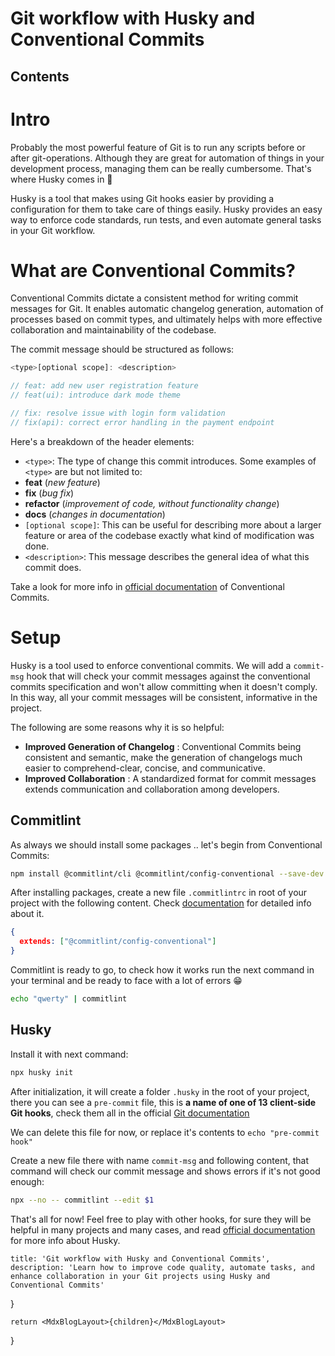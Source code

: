 
# Git workflow with Husky and Conventional Commits

## Contents

# Intro

Probably the most powerful feature of Git is to run any scripts before or after git-operations. Although they are great for automation of things in your development process, managing them can be really cumbersome. That's where Husky comes in 🐶

Husky is a tool that makes using Git hooks easier by providing a configuration for them to take care of things easily. Husky provides an easy way to enforce code standards, run tests, and even automate general tasks in your Git workflow.

# What are Conventional Commits?

Conventional Commits dictate a consistent method for writing commit messages for Git. It enables automatic changelog generation, automation of processes based on commit types, and ultimately helps with more effective collaboration and maintainability of the codebase.

The commit message should be structured as follows:

``` javascript
<type>[optional scope]: <description>

// feat: add new user registration feature
// feat(ui): introduce dark mode theme

// fix: resolve issue with login form validation
// fix(api): correct error handling in the payment endpoint
```

Here's a breakdown of the header elements:

- `<type>`: The type of change this commit introduces. Some examples of `<type>` are but not limited to:
- **feat** (*new feature*)
- **fix** (*bug fix*)
- **refactor** (*improvement of code, without functionality change*)
- **docs** (*changes in documentation*)
- `[optional scope]`: This can be useful for describing more about a larger feature or area of the codebase exactly what kind of modification was done.
- `<description>`: This message describes the general idea of what this commit does.

Take a look for more info in [official documentation](https://www.conventionalcommits.org/en/v1.0.0/) of Conventional Commits.

# Setup

Husky is a tool used to enforce conventional commits. We will add a `commit-msg` hook that will check your commit messages against the conventional commits specification and won't allow committing when it doesn't comply. In this way, all your commit messages will be consistent, informative in the project.

The following are some reasons why it is so helpful:

- **Improved Generation of Changelog** : Conventional Commits being consistent and semantic, make the generation of changelogs much easier to comprehend-clear, concise, and communicative.
- **Improved Collaboration** : A standardized format for commit messages extends communication and collaboration among developers.

## Commitlint

As always we should install some packages .. let's begin from Conventional Commits:

``` bash
npm install @commitlint/cli @commitlint/config-conventional --save-dev
```

After installing packages, create a new file `.commitlintrc` in root of your project with the following content. Check [documentation](https://commitlint.js.org/reference/configuration.html) for detailed info about it.

``` json
{
  extends: ["@commitlint/config-conventional"]
}
```

Commitlint is ready to go, to check how it works run the next command in your terminal and be ready to face with a lot of errors 😁

``` bash
echo "qwerty" | commitlint
```

## Husky

Install it with next command:

``` bash
npx husky init
```

After initialization, it will create a folder `.husky` in the root of your project, there you can see a `pre-commit` file, this is **a name of one of 13 client-side Git hooks**, check them all in the official [Git documentation](https://git-scm.com/docs/githooks)

We can delete this file for now, or replace it's contents to `echo "pre-commit hook"`

Create a new file there with name `commit-msg` and following content, that command will check our commit message and shows errors if it's not good enough:

``` bash
npx --no -- commitlint --edit $1
```

That's all for now! Feel free to play with other hooks, for sure they will be helpful in many projects and many cases, and read [official documentation](https://typicode.github.io/husky) for more info about Husky.

	title: 'Git workflow with Husky and Conventional Commits',
	description: 'Learn how to improve code quality, automate tasks, and enhance collaboration in your Git projects using Husky and Conventional Commits'
}

	return <MdxBlogLayout>{children}</MdxBlogLayout>
}
